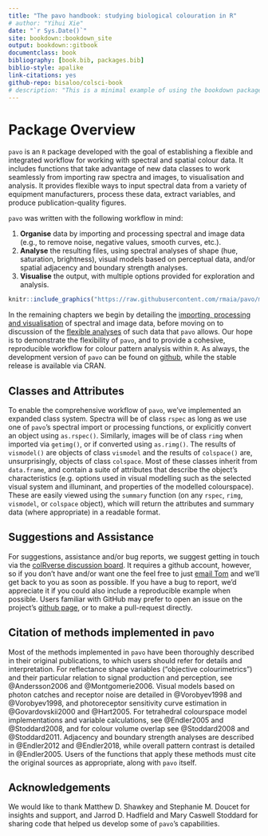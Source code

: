 ```yaml
--- 
title: "The pavo handbook: studying biological colouration in R"
# author: "Yihui Xie"
date: "`r Sys.Date()`"
site: bookdown::bookdown_site
output: bookdown::gitbook
documentclass: book
bibliography: [book.bib, packages.bib]
biblio-style: apalike
link-citations: yes
github-repo: bisaloo/colsci-book
# description: "This is a minimal example of using the bookdown package to write a book. The output format for this example is bookdown::gitbook."
---
```


[pavo_repo]: https://github.com/rmaia/pavo

# Package Overview

`pavo` is an `R` package developed with the goal of establishing a flexible and integrated workflow for working with spectral and spatial colour data. It includes functions that take advantage of new data classes to work seamlessly from importing raw spectra and images, to visualisation and analysis. It provides flexible ways to input spectral data from a variety of equipment manufacturers, process these data, extract variables, and produce publication-quality figures.

`pavo` was written with the following workflow in mind:

1. **Organise** data by importing and processing spectral and image data (e.g., to remove noise, negative values, smooth curves, etc.).
2. **Analyse** the resulting files, using spectral analyses of shape (hue, saturation, brightness), visual models based on perceptual data, and/or spatial adjacency and boundary strength analyses.
3. **Visualise** the output, with multiple options provided for exploration and analysis.

```r
knitr::include_graphics("https://raw.githubusercontent.com/rmaia/pavo/master/vignettes/fig/workflow.png")
```

In the remaining chapters we begin by detailing the [importing, processing and visualisation](pavo-2-importing_processing.html) of spectral and image data, before moving on to discussion of the [flexible analyses](pavo-3-analysing.html) of such data that `pavo` allows. Our hope is to demonstrate the flexibility of `pavo`, and to provide a cohesive, reproducible workflow for colour pattern analysis within `R`. As always, the development version of `pavo` can be found on [github][pavo_repo], while the stable release is available via CRAN.

## Classes and Attributes

To enable the comprehensive workflow of `pavo`, we've implemented an expanded class system. Spectra will be of class `rspec` as long as we use one of `pavo`'s spectral import or processing functions, or explicitly convert an object using `as.rspec()`. Similarly, images will be of class `rimg` when imported via `getimg()`, or if converted using `as.rimg()`. The results of `vismodel()` are objects of class `vismodel` and the results of `colspace()` are, unsurprisingly, objects of class `colspace`. Most of these classes inherit from `data.frame`, and contain a suite of attributes that describe the object's characteristics (e.g. options used in visual modelling such as the selected visual system and illuminant, and properties of the modelled colourspace). These are easily viewed using the `summary` function (on any `rspec`, `rimg`, `vismodel`, or `colspace` object), which will return the attributes and summary data (where appropriate) in a readable format.

## Suggestions and Assistance

For suggestions, assistance and/or bug reports, we suggest getting in touch via the [colRverse discussion board](https://github.com/thomased/colRverse/discussions). It requires a github account, however, so if you don't have and/or want one the feel free to just [email Tom](mailto:thomas.white026@gmail.com) and we'll get back to you as soon as possible. If you have a bug to report, we'd appreciate it if you could also include a reproducible example when possible. Users familiar with GitHub may prefer to open an issue on the project's [github page][pavo_repo], or to make a pull-request directly.

## Citation of methods implemented in `pavo`

Most of the methods implemented in `pavo` have been thoroughly described in their original publications, to which users should refer for details and interpretation. For reflectance shape variables ("objective colourimetrics") and their particular relation to signal production and perception, see @Andersson2006 and @Montgomerie2006. Visual models based on photon catches and receptor noise are detailed in @Vorobyev1998 and @Vorobyev1998, and photoreceptor sensitivity curve estimation in @Govardovskii2000 and @Hart2005. For tetrahedral colourspace model implementations and variable calculations, see @Endler2005 and @Stoddard2008, and for colour volume overlap see @Stoddard2008 and @Stoddard2011. Adjacency and boundary strength analyses are described in @Endler2012 and @Endler2018, while overall pattern contrast is detailed in @Endler2005. Users of the functions that apply these methods must cite the original sources as appropriate, along with `pavo` itself.

## Acknowledgements

We would like to thank Matthew D. Shawkey and Stephanie M. Doucet for insights and support, and Jarrod D. Hadfield and Mary Caswell Stoddard for sharing code that helped us develop some of `pavo`'s capabilities.

